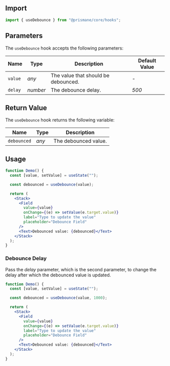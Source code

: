 ## Import

```js
import { useDebounce } from "@prismane/core/hooks";
```

## Parameters

The `useDebounce` hook accepts the following parameters:

| Name    | Type     | Description                         | Default Value |
| ------- | -------- | ----------------------------------- | ------------- |
| `value` | _any_    | The value that should be debounced. | -             |
| `delay` | _number_ | The debounce delay.                 | _500_         |

## Return Value

The `useDebounce` hook returns the following variable:

| Name        | Type  | Description          |
| ----------- | ----- | -------------------- |
| `debounced` | _any_ | The debounced value. |

## Usage

```jsx preview
function Demo() {
  const [value, setValue] = useState("");

  const debounced = useDebounce(value);

  return (
    <Stack>
      <Field
        value={value}
        onChange={(e) => setValue(e.target.value)}
        label="Type to update the value"
        placeholder="Debounce Field"
      />
      <Text>Debounced value: {debounced}</Text>
    </Stack>
  );
}
```

### Debounce Delay

Pass the _delay_ parameter, which is the second parameter, to change the delay after which the debounced value is updated.

```jsx preview
function Demo() {
  const [value, setValue] = useState("");

  const debounced = useDebounce(value, 1000);

  return (
    <Stack>
      <Field
        value={value}
        onChange={(e) => setValue(e.target.value)}
        label="Type to update the value"
        placeholder="Debounce Field"
      />
      <Text>Debounced value: {debounced}</Text>
    </Stack>
  );
}
```
